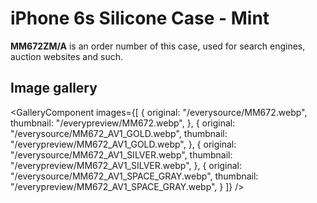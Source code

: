 
# iPhone 6s Silicone Case - Mint

<Callout type='info' emoji='👉🏻'>**MM672ZM/A** is an order number of this case, used for search engines, auction websites and such.</Callout>

## Image gallery

<GalleryComponent
    images={[
      {
        original: "/everysource/MM672.webp",
        thumbnail: "/everypreview/MM672.webp",
      },
      {
        original: "/everysource/MM672_AV1_GOLD.webp",
        thumbnail: "/everypreview/MM672_AV1_GOLD.webp",
      },
      {
        original: "/everysource/MM672_AV1_SILVER.webp",
        thumbnail: "/everypreview/MM672_AV1_SILVER.webp",
      },
      {
        original: "/everysource/MM672_AV1_SPACE_GRAY.webp",
        thumbnail: "/everypreview/MM672_AV1_SPACE_GRAY.webp",
      }
    ]}
  />
